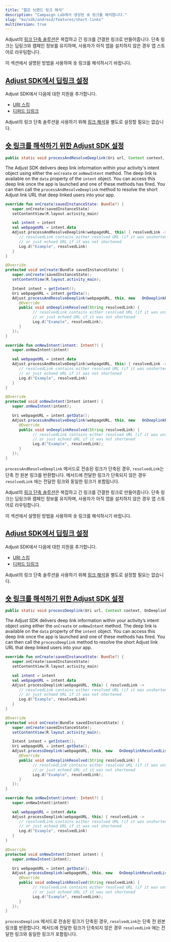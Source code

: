 ```yaml
---
title: "짧은 브랜드 링크 해석"
description: "Campaign Lab에서 생성된 숏 링크를 해석합니다."
slug: "ko/sdk/android/features/short-links"
multiVersion: true
---
```


<SdkVersion version="v5">

Adjust의 [링크 단축 솔루션](https://help.adjust.com/ko/article/short-branded-links)은 복잡하고 긴 링크를 간결한 링크로 만들어줍니다. 단축 링크는 딥링크와 캠페인 정보를 유지하며, 사용자가 아직 앱을 설치하지 않은 경우 앱 스토어로 라우팅합니다.

이 섹션에서 설명된 방법을 사용하여 숏 링크를 해석하시기 바랍니다.

## [Adjust SDK에서 딥링크 설정](set-up-deep-linking-in-the-adjust-sdk)

Adjust SDK에서 다음에 대한 지원을 추가합니다.

-  [URI 스킴](/en/sdk/android/features/deep-links)
-  [디퍼드 딥링크](/en/sdk/android/features/deep-links#deferred-deep-linking)

<Callout type="note">

Adjust의 링크 단축 솔루션을 사용하기 위해 [링크 해석](/en/sdk/android/features/deep-links#link-resolution)을 별도로 설정할 필요는 없습니다.

</Callout>

## [숏 링크를 해석하기 위한 Adjust SDK 설정](set-up-the-adjust-sdk-to-resolve-short-links)

<CodeBlock title="메서드 서명">

```java
public static void processAndResolveDeeplink(Uri url, Context context, OnDeeplinkResolvedListener callback)
```

</CodeBlock>

The Adjust SDK delivers deep link information within your activity's intent object using either the `onCreate` or `onNewIntent` method. The deep link is available on the `data` property of the `intent` object. You can access this deep link once the app is launched and one of these methods has fired. You can then call the `processAndResolveDeeplink` method to resolve the short Adjust link URL that deep linked users into your app.

<Tabs>
<Tab title="Kotlin" sync="kotlin">

```kotlin
override fun onCreate(savedInstanceState: Bundle?) {
   super.onCreate(savedInstanceState)
   setContentView(R.layout.activity_main)

   val intent = intent
   val webpageURL = intent.data
   Adjust.processAndResolveDeeplink(webpageURL, this) { resolvedLink ->
      // resolvedLink contains either resolved URL (if it was unshortened)
      // or just echoed URL if it was not shortened
      Log.d("Example", resolvedLink)
   }
}
```

</Tab>
<Tab title="Java" sync="java">

```java
@Override
protected void onCreate(Bundle savedInstanceState) {
   super.onCreate(savedInstanceState);
   setContentView(R.layout.activity_main);

   Intent intent = getIntent();
   Uri webpageURL = intent.getData();
   Adjust.processAndResolveDeeplink(webpageURL, this, new   OnDeeplinkResolvedListener() {
      @Override
      public void onDeeplinkResolved(String resolvedLink) {
            // resolvedLink contains either resolved URL (if it was unshortened)
            // or just echoed URL if it was not shortened
            Log.d("Example", resolvedLink);
      }
   });
}
```

</Tab>
</Tabs>
<Tabs>
<Tab title="Kotlin" sync="kotlin">

```kotlin
override fun onNewIntent(intent: Intent?) {
   super.onNewIntent(intent)

   val webpageURL = intent.data
   Adjust.processAndResolveDeeplink(webpageURL, this) { resolvedLink ->
      // resolvedLink contains either resolved URL (if it was unshortened)
      // or just echoed URL if it was not shortened
      Log.d("Example", resolvedLink)
   }
}
```

</Tab>
<Tab title="Java" sync="java">

```java
@Override
protected void onNewIntent(Intent intent) {
   super.onNewIntent(intent);

   Uri webpageURL = intent.getData();
   Adjust.processAndResolveDeeplink(webpageURL, this, new   OnDeeplinkResolvedListener() {
      @Override
      public void onDeeplinkResolved(String resolvedLink) {
            // resolvedLink contains either resolved URL (if it was unshortened)
            // or just echoed URL if it was not shortened
            Log.d("Example", resolvedLink);
      }
   });
}
```

</Tab>
</Tabs>

`processAndResolveDeeplink` 메서드로 전송된 링크가 단축된 경우, `resolvedLink`는 단축 전 원본 링크를 반환합니다. 메서드에 전달한 링크가 단축되지 않은 경우 `resolvedLink` 에는 전달한 링크와 동일한 링크가 포함됩니다.

</SdkVersion>
<SdkVersion version="v4">

Adjust의 [링크 단축 솔루션](https://help.adjust.com/ko/article/short-branded-links)은 복잡하고 긴 링크를 간결한 링크로 만들어줍니다. 단축 링크는 딥링크와 캠페인 정보를 유지하며, 사용자가 아직 앱을 설치하지 않은 경우 앱 스토어로 라우팅합니다.

이 섹션에서 설명된 방법을 사용하여 숏 링크를 해석하시기 바랍니다.

## [Adjust SDK에서 딥링크 설정](set-up-deep-linking-in-the-adjust-sdk)

Adjust SDK에서 다음에 대한 지원을 추가합니다.

-  [URI 스킴](/en/sdk/android/features/deep-links)
-  [디퍼드 딥링크](/en/sdk/android/features/deep-links#deferred-deep-linking)

<Callout type="note">

Adjust의 링크 단축 솔루션을 사용하기 위해 [링크 해석](/en/sdk/android/features/deep-links#link-resolution)을 별도로 설정할 필요는 없습니다.

</Callout>

## [숏 링크를 해석하기 위한 Adjust SDK 설정](set-up-the-adjust-sdk-to-resolve-short-links)

<CodeBlock title="메서드 서명">

```java
public static void processDeeplink(Uri url, Context context, OnDeeplinkResolvedListener callback)
```

</CodeBlock>

The Adjust SDK delivers deep link information within your activity’s intent object using either the `onCreate` or `onNewIntent` method. The deep link is available on the `data` property of the `intent` object. You can access this deep link once the app is launched and one of these methods has fired. You can then call the `processDeeplink` method to resolve the short Adjust link URL that deep linked users into your app.

<Tabs>
<Tab title="Kotlin" sync="kotlin">

```kotlin
override fun onCreate(savedInstanceState: Bundle?) {
   super.onCreate(savedInstanceState)
   setContentView(R.layout.activity_main)

   val intent = intent
   val webpageURL = intent.data
   Adjust.processDeeplink(webpageURL, this) { resolvedLink ->
      // resolvedLink contains either resolved URL (if it was unshortened)
      // or just echoed URL if it was not shortened
      Log.d("Example", resolvedLink)
   }
}
```

</Tab>
<Tab title="Java" sync="java">

```java
@Override
protected void onCreate(Bundle savedInstanceState) {
   super.onCreate(savedInstanceState);
   setContentView(R.layout.activity_main);

   Intent intent = getIntent();
   Uri webpageURL = intent.getData();
   Adjust.processDeeplink(webpageURL, this, new   OnDeeplinkResolvedListener() {
      @Override
      public void onDeeplinkResolved(String resolvedLink) {
            // resolvedLink contains either resolved URL (if it was unshortened)
            // or just echoed URL if it was not shortened
            Log.d("Example", resolvedLink);
      }
   });
}
```

</Tab>
</Tabs>
<Tabs>
<Tab title="Kotlin" sync="kotlin">

```kotlin
override fun onNewIntent(intent: Intent?) {
   super.onNewIntent(intent)

   val webpageURL = intent.data
   Adjust.processDeeplink(webpageURL, this) { resolvedLink ->
      // resolvedLink contains either resolved URL (if it was unshortened)
      // or just echoed URL if it was not shortened
      Log.d("Example", resolvedLink)
   }
}
```

</Tab>
<Tab title="Java" sync="java">

```java
@Override
protected void onNewIntent(Intent intent) {
   super.onNewIntent(intent);

   Uri webpageURL = intent.getData();
   Adjust.processDeeplink(webpageURL, this, new   OnDeeplinkResolvedListener() {
      @Override
      public void onDeeplinkResolved(String resolvedLink) {
            // resolvedLink contains either resolved URL (if it was unshortened)
            // or just echoed URL if it was not shortened
            Log.d("Example", resolvedLink);
      }
   });
}
```

</Tab>
</Tabs>

`processDeeplink` 메서드로 전송된 링크가 단축된 경우, `resolvedLink`는 단축 전 원본 링크를 반환합니다. 메서드에 전달한 링크가 단축되지 않은 경우 `resolvedLink` 에는 전달한 링크와 동일한 링크가 포함됩니다.

</SdkVersion>
